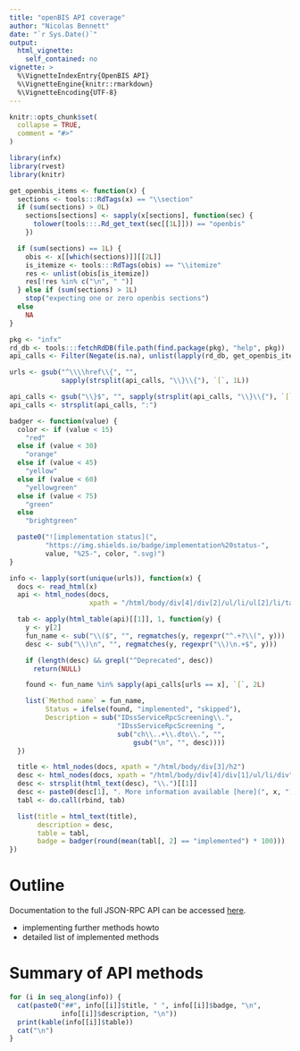 ```yaml
---
title: "openBIS API coverage"
author: "Nicolas Bennett"
date: "`r Sys.Date()`"
output:
  html_vignette:
    self_contained: no
vignette: >
  %\VignetteIndexEntry{OpenBIS API}
  %\VignetteEngine{knitr::rmarkdown}
  %\VignetteEncoding{UTF-8}
---
```


```r
knitr::opts_chunk$set(
  collapse = TRUE,
  comment = "#>"
)

library(infx)
library(rvest)
library(knitr)
```

```r
get_openbis_items <- function(x) {
  sections <- tools:::RdTags(x) == "\\section"
  if (sum(sections) > 0L)
    sections[sections] <- sapply(x[sections], function(sec) {
      tolower(tools:::.Rd_get_text(sec[[1L]])) == "openbis"
    })

  if (sum(sections) == 1L) {
    obis <- x[[which(sections)]][[2L]]
    is_itemize <- tools:::RdTags(obis) == "\\itemize"
    res <- unlist(obis[is_itemize])
    res[!res %in% c("\n", " ")]
  } else if (sum(sections) > 1L)
    stop("expecting one or zero openbis sections")
  else
    NA
}

pkg <- "infx"
rd_db <- tools:::fetchRdDB(file.path(find.package(pkg), "help", pkg))
api_calls <- Filter(Negate(is.na), unlist(lapply(rd_db, get_openbis_items)))

urls <- gsub("^\\\\href\\{", "",
             sapply(strsplit(api_calls, "\\}\\{"), `[`, 1L))

api_calls <- gsub("\\}$", "", sapply(strsplit(api_calls, "\\}\\{"), `[`, 2L))
api_calls <- strsplit(api_calls, ":")
```

```r
badger <- function(value) {
  color <- if (value < 15)
    "red"
  else if (value < 30)
    "orange"
  else if (value < 45)
    "yellow"
  else if (value < 60)
    "yellowgreen"
  else if (value < 75)
    "green"
  else
    "brightgreen"

  paste0("![implementation status](",
         "https://img.shields.io/badge/implementation%20status-",
         value, "%25-", color, ".svg)")
}

info <- lapply(sort(unique(urls)), function(x) {
  docs <- read_html(x)
  api <- html_nodes(docs,
                    xpath = "/html/body/div[4]/div[2]/ul/li/ul[2]/li/table")

  tab <- apply(html_table(api)[[1]], 1, function(y) {
    y <- y[2]
    fun_name <- sub("\\($", "", regmatches(y, regexpr("^.+?\\(", y)))
    desc <- sub("\\)\n", "", regmatches(y, regexpr("\\)\n.+$", y)))

    if (length(desc) && grepl("^Deprecated", desc))
      return(NULL)

    found <- fun_name %in% sapply(api_calls[urls == x], `[`, 2L)

    list(`Method name` = fun_name,
         Status = ifelse(found, "implemented", "skipped"),
         Description = sub("IDssServiceRpcScreening\\.",
                           "IDssServiceRpcScreening ",
                           sub("ch\\..+\\.dto\\.", "",
                               gsub("\n", "", desc))))
  })

  title <- html_nodes(docs, xpath = "/html/body/div[3]/h2")
  desc <- html_nodes(docs, xpath = "/html/body/div[4]/div[1]/ul/li/div")
  desc <- strsplit(html_text(desc), "\\.")[[1]]
  desc <- paste0(desc[1], ". More information available [here](", x, ").\n")
  tabl <- do.call(rbind, tab)

  list(title = html_text(title),
       description = desc,
       table = tabl,
       badge = badger(round(mean(tabl[, 2] == "implemented") * 100)))
})
```

# Outline

Documentation to the full JSON-RPC API can be accessed [here](https://wiki-bsse.ethz.ch/display/openBISDoc1304/openBIS+JSON+API).

* implementing further methods howto
* detailed list of implemented methods

# Summary of API methods

```r
for (i in seq_along(info)) {
  cat(paste0("##", info[[i]]$title, " ", info[[i]]$badge, "\n",
             info[[i]]$description, "\n"))
  print(kable(info[[i]]$table))
  cat("\n")
}
```
